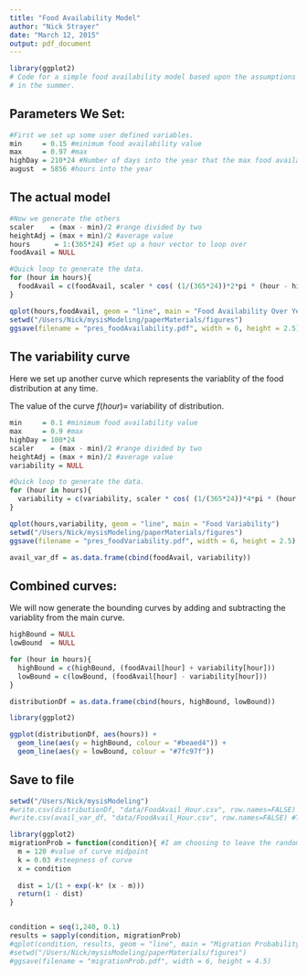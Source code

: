```yaml
---
title: "Food Availability Model"
author: "Nick Strayer"
date: "March 12, 2015"
output: pdf_document
---
```


```r
library(ggplot2)
# Code for a simple food availability model based upon the assumptions of higher pelagic food quality
# in the summer. 
```

## Parameters We Set: 

```r
#First we set up some user defined variables. 
min     = 0.15 #minimum food availability value
max     = 0.97 #max 
highDay = 210*24 #Number of days into the year that the max food availability is (226 is aug 15)
august  = 5856 #hours into the year
```

## The actual model

```r
#Now we generate the others
scaler    = (max - min)/2 #range divided by two
heightAdj = (max + min)/2 #average value
hours      = 1:(365*24) #Set up a hour vector to loop over
foodAvail = NULL  

#Quick loop to generate the data. 
for (hour in hours){
  foodAvail = c(foodAvail, scaler * cos( (1/(365*24))*2*pi * (hour - highDay)) + heightAdj)
}

qplot(hours,foodAvail, geom = "line", main = "Food Availability Over Year")
setwd("/Users/Nick/mysisModeling/paperMaterials/figures")
ggsave(filename = "pres_foodAvailability.pdf", width = 6, height = 2.5)
```

## The variability curve

Here we set up another curve which represents the variablity of the food distribution at any time. 

The value of the curve $f(hour) =$ variability of distribution. 


```r
min     = 0.1 #minimum food availability value
max     = 0.9 #max 
highDay = 100*24
scaler    = (max - min)/2 #range divided by two
heightAdj = (max + min)/2 #average value
variability = NULL

#Quick loop to generate the data. 
for (hour in hours){
  variability = c(variability, scaler * cos( (1/(365*24))*4*pi * (hour - highDay)) + heightAdj)
}

qplot(hours,variability, geom = "line", main = "Food Variability")
setwd("/Users/Nick/mysisModeling/paperMaterials/figures")
ggsave(filename = "pres_foodVariability.pdf", width = 6, height = 2.5)

avail_var_df = as.data.frame(cbind(foodAvail, variability))
```

## Combined curves:

We will now generate the bounding curves by adding and subtracting the variablity from the main curve. 

```r
highBound = NULL
lowBound  = NULL

for (hour in hours){
  highBound = c(highBound, (foodAvail[hour] + variability[hour]))  
  lowBound = c(lowBound, (foodAvail[hour] - variability[hour]))
}

distributionDf = as.data.frame(cbind(hours, highBound, lowBound))

library(ggplot2)

ggplot(distributionDf, aes(hours)) + 
  geom_line(aes(y = highBound, colour = "#beaed4")) + 
  geom_line(aes(y = lowBound, colour = "#7fc97f")) 

```

## Save to file 
```r
setwd("/Users/Nick/mysisModeling")
#write.csv(distributionDf, "data/FoodAvail_Hour.csv", row.names=FALSE) #The bounded model  #
#write.csv(avail_var_df, "data/FoodAvail_Hour.csv", row.names=FALSE) #The plain side curve. 

```

```r
library(ggplot2)
migrationProb = function(condition){ #I am choosing to leave the random roll outside of script for continuity, could be changed
  m = 120 #value of curve midpoint
  k = 0.03 #steepness of curve
  x = condition 
  
  dist = 1/(1 + exp(-k* (x - m)))   
  return(1 - dist)
}


condition = seq(1,240, 0.1)
results = sapply(condition, migrationProb)
#qplot(condition, results, geom = "line", main = "Migration Probability By Condition", ylab = "Prob. of Migration")
#setwd("/Users/Nick/mysisModeling/paperMaterials/figures")
#ggsave(filename = "migrationProb.pdf", width = 6, height = 4.5)

```